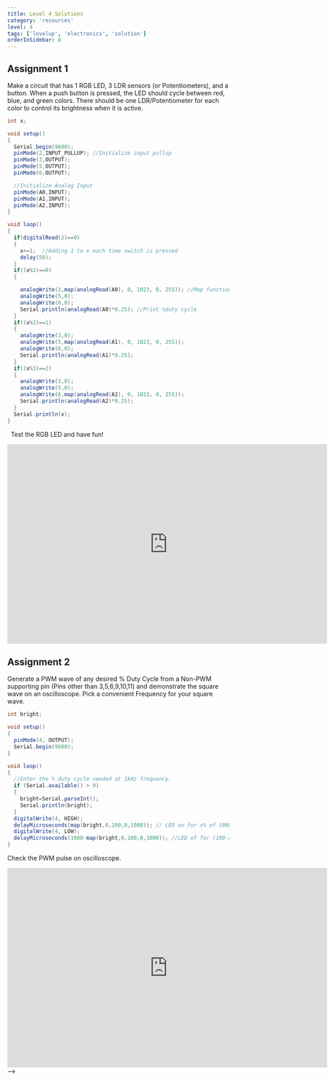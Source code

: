 ```yaml
---
title: Level 4 Solutions
category: 'resources'
level: 4
tags: ['levelup', 'electronics', 'solution']
orderInSidebar: 8
---
```


<TOCInline toc={props.toc} toHeading={2} asDisclosure />

## Assignment 1

Make a circuit that has 1 RGB LED, 3 LDR sensors (or Potentiometers), and a button. When a push button is pressed, the LED should cycle between red, blue, and green colors. There should be one LDR/Potentiometer for each color to control its brightness when it is active.

```java
int x;

void setup()
{
  Serial.begin(9600);
  pinMode(2,INPUT_PULLUP); //Initialize input pullup
  pinMode(3,OUTPUT);
  pinMode(5,OUTPUT);
  pinMode(6,OUTPUT);

  //Initialize Analog Input
  pinMode(A0,INPUT);
  pinMode(A1,INPUT);
  pinMode(A2,INPUT);
}

void loop()
{
  if(digitalRead(2)==0)
  {
    x+=1;  //Adding 1 to x each time switch is pressed
    delay(50);
  }
  if((x%3)==0)
  {

    analogWrite(3,map(analogRead(A0), 0, 1023, 0, 255)); //Map function to map values from 0-1023 to 0-255
    analogWrite(5,0);
    analogWrite(6,0);
    Serial.println(analogRead(A0)*0.25); //Print %duty cycle
  }
  if((x%3)==1)
  {
    analogWrite(3,0);
    analogWrite(5,map(analogRead(A1), 0, 1023, 0, 255));
    analogWrite(6,0);
    Serial.println(analogRead(A1)*0.25);
  }
  if((x%3)==2)
  {
    analogWrite(3,0);
    analogWrite(5,0);
    analogWrite(6,map(analogRead(A2), 0, 1023, 0, 255));
    Serial.println(analogRead(A2)*0.25);
  }
  Serial.println(x);
}
```

&nbsp;
Test the RGB LED and have fun!

<iframe
  width="725"
  height="453"
  src="https://www.tinkercad.com/embed/5riy99uVu5C?editbtn=1"
  frameBorder="0"
  marginWidth="0"
  marginHeight="0"
  scrolling="no"
></iframe>

## Assignment 2

Generate a PWM wave of any desired % Duty Cycle from a Non-PWM supporting pin (Pins other than 3,5,6,9,10,11) and demonstrate the square wave on an oscilloscope. Pick a convenient Frequency for your square wave.

```java
int bright;

void setup()
{
  pinMode(4, OUTPUT);
  Serial.begin(9600);
}

void loop()
{
  //Enter the % duty cycle needed at 1kHz frequency.
  if (Serial.available() > 0)
  {
    bright=Serial.parseInt();
    Serial.println(bright);
  }
  digitalWrite(4, HIGH);
  delayMicroseconds(map(bright,0,100,0,1000)); // LED on for x% of 1000 microseconds
  digitalWrite(4, LOW);
  delayMicroseconds(1000-map(bright,0,100,0,1000)); //LED of for (100-x)% of 1000 microseconds
}

```

Check the PWM pulse on oscilloscope.

<iframe
  width="725"
  height="453"
  src="https://www.tinkercad.com/embed/jS6Ma7MAXA2?editbtn=1"
  frameBorder="0"
  marginWidth="0"
  marginHeight="0"
  scrolling="no"
></iframe> -->
